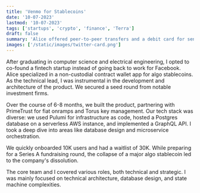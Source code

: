 ```yaml
---
title: 'Venmo for Stablecoins'
date: '10-07-2023'
lastmod: '10-07-2023'
tags: ['startups', 'crypto', 'finance', 'Terra']
draft: false
summary: 'Alice offered peer-to-peer transfers and a debit card for sending, spending, and earning algorithmically adjusted dollar-pegged digital currencies.'
images: ['/static/images/twitter-card.png']
---
```


After graduating in computer science and electrical engineering, I opted to co-found a fintech startup instead of going back to work for Facebook. Alice specialized in a non-custodial contract wallet app for algo stablecoins. As the technical lead, I was instrumental in the development and architecture of the product. We secured a seed round from notable investment firms.

Over the course of 6-8 months, we built the product, partnering with PrimeTrust for fiat onramps and Torus key management. Our tech stack was diverse: we used Pulumi for infrastructure as code, hosted a Postgres database on a serverless AWS instance, and implemented a GraphQL API. I took a deep dive into areas like database design and microservice orchestration.

We quickly onboarded 10K users and had a waitlist of 30K. While preparing for a Series A fundraising round, the collapse of a major algo stablecoin led to the company's dissolution.

The core team and I covered various roles, both technical and strategic. I was mainly focused on technical architecture, database design, and state machine complexities.